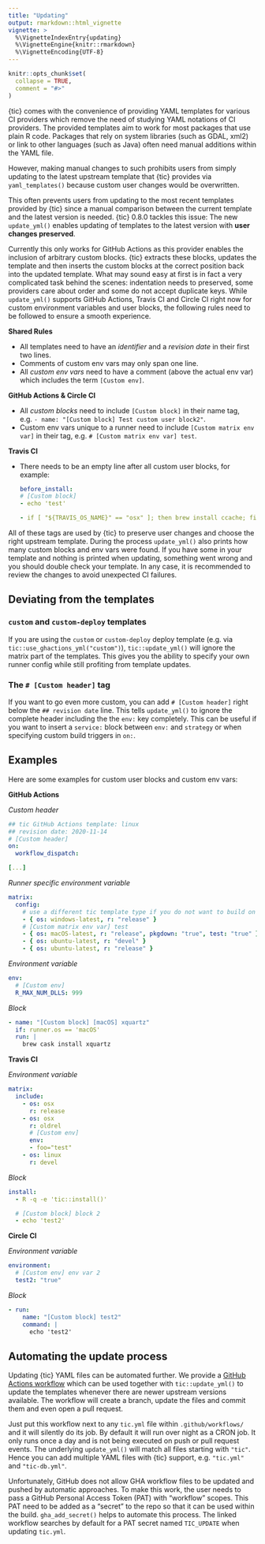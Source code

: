 ```yaml
---
title: "Updating"
output: rmarkdown::html_vignette
vignette: >
  %\VignetteIndexEntry{updating}
  %\VignetteEngine{knitr::rmarkdown}
  %\VignetteEncoding{UTF-8}
---
```


```r
knitr::opts_chunk$set(
  collapse = TRUE,
  comment = "#>"
)
```

{tic} comes with the convenience of providing YAML templates for various CI providers which remove the need of studying YAML notations of CI providers.
The provided templates aim to work for most packages that use plain R code.
Packages that rely on system libraries (such as GDAL, xml2) or link to other languages (such as Java) often need manual additions within the YAML file.

However, making manual changes to such prohibits users from simply updating to the latest upstream template that {tic} provides via `yaml_templates()` because custom user changes would be overwritten.

This often prevents users from updating to the most recent templates provided by {tic} since a manual comparison between the current template and the latest version is needed.
{tic} 0.8.0 tackles this issue: The new `update_yml()` enables updating of templates to the latest version with **user changes preserved**.

Currently this only works for GitHub Actions as this provider enables the inclusion of arbitrary custom blocks.
{tic} extracts these blocks, updates the template and then inserts the custom blocks at the correct position back into the updated template.
What may sound easy at first is in fact a very complicated task behind the scenes: indentation needs to preserved, some providers care about order and some do not accept duplicate keys.
While `update_yml()` supports GitHub Actions, Travis CI and Circle CI right now for custom environment variables and user blocks, the following rules need to be followed to ensure a smooth experience.

**Shared Rules**

- All templates need to have an *identifier* and a *revision date* in their first two lines.
- Comments of custom env vars may only span one line.
- All *custom env vars* need to have a comment (above the actual env var) which includes the term `[Custom env]`.

**GitHub Actions & Circle CI**

- All *custom blocks* need to include `[Custom block]` in their name tag, e.g. `- name: "[Custom block] Test custom user block2"`.
- Custom env vars unique to a runner need to include `[Custom matrix env var]` in their tag, e.g. `# [Custom matrix env var] test`.

**Travis CI**

- There needs to be an empty line after all custom user blocks, for example:

  ```yaml
  before_install:
  # [Custom block]
  - echo 'test'

  - if [ "${TRAVIS_OS_NAME}" == "osx" ]; then brew install ccache; fi
  ```

All of these tags are used by {tic} to preserve user changes and choose the right upstream template.
During the process `update_yml()` also prints how many custom blocks and env vars were found.
If you have some in your template and nothing is printed when updating, something went wrong and you should double check your template.
In any case, it is recommended to review the changes to avoid unexpected CI failures.

## Deviating from the templates

### `custom` and `custom-deploy` templates

If you are using the `custom` or `custom-deploy` deploy template (e.g. via `tic::use_ghactions_yml("custom")`), `tic::update_yml()` will ignore the matrix part of the templates.
This gives you the ability to specify your own runner config while still profiting from template updates.

### The `# [Custom header]` tag

If you want to go even more custom, you can add `# [Custom header]` right below the `## revision date` line.
This tells `update_yml()` to ignore the complete header including the the `env:` key completely.
This can be useful if you want to insert a `service:` block between `env:` and `strategy` or when specifying custom build triggers in `on:`.

## Examples

Here are some examples for custom user blocks and custom env vars:

**GitHub Actions**

*Custom header*

```yml
## tic GitHub Actions template: linux
## revision date: 2020-11-14
# [Custom header]
on:
  workflow_dispatch:

[...]
```

*Runner specific environment variable*

```yml
matrix:
  config:
    # use a different tic template type if you do not want to build on all listed platforms
    - { os: windows-latest, r: "release" }
    # [Custom matrix env var] test
    - { os: macOS-latest, r: "release", pkgdown: "true", test: "true" }
    - { os: ubuntu-latest, r: "devel" }
    - { os: ubuntu-latest, r: "release" }
```

*Environment variable*

```yml
env:
  # [Custom env]
  R_MAX_NUM_DLLS: 999
```

*Block*

```yml
- name: "[Custom block] [macOS] xquartz"
  if: runner.os == 'macOS'
  run: |
    brew cask install xquartz
```

**Travis CI**

*Environment variable*

```yml
matrix:
  include:
    - os: osx
      r: release
    - os: osx
      r: oldrel
      # [Custom env]
      env:
      - foo="test"
    - os: linux
      r: devel
```

*Block*

```yml
install:
  - R -q -e 'tic::install()'

  # [Custom block] block 2
  - echo 'test2'
```

**Circle CI**

*Environment variable*

```yml
environment:
  # [Custom env] env var 2
  test2: "true"
```

*Block*

```yml
- run:
    name: "[Custom block] test2"
    command: |
      echo 'test2'
```

## Automating the update process

Updating {tic} YAML files can be automated further.
We provide a [GitHub Actions workflow](https://github.com/ropenscilabs/tic.package/blob/ba72e7fb57c094b1e704ebe5ee8ed157e2b5fbb5/.github/workflows/update-tic.yml) which can be used together with `tic::update_yml()` to update the templates whenever there are newer upstream versions available.
The workflow will create a branch, update the files and commit them and even open a pull request.

Just put this workflow next to any `tic.yml` file within `.github/workflows/` and it will silently do its job.
By default it will run over night as a CRON job.
It only runs once a day and is not being executed on push or pull request events.
The underlying `update_yml()` will match all files starting with `"tic"`.
Hence you can add multiple YAML files with {tic} support, e.g. `"tic.yml"` and `"tic-db.yml"`.

Unfortunately, GitHub does not allow GHA workflow files to be updated and pushed by automatic approaches.
To make this work, the user needs to pass a GitHub Personal Access Token (PAT) with "workflow" scopes.
This PAT need to be added as a "secret" to the repo so that it can be used within the build.
`gha_add_secret()` helps to automate this process.
The linked workflow searches by default for a PAT secret named `TIC_UPDATE` when updating `tic.yml`.
